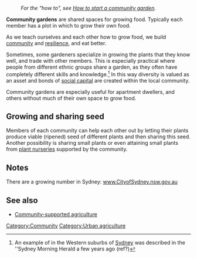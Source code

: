 :''For the "how to", see [[How to start a community garden]].''

'''Community gardens''' are shared spaces for growing food. Typically each member has a plot in which to grow their own food. 

As we teach ourselves and each other how to grow food, we build [[community]] and [[resilience]], and eat better.

Sometimes, some gardeners specialize in growing the plants that they know well, and trade with other members. This is especially practical where people from different ethnic groups share a garden, as they often have completely different skills and knowledge.<ref>An example of in the Western suburbs of [[Sydney]] was described in the ''Sydney Morning Herald a few years ago (ref?)</ref> In this way diversity is valued as an asset and bonds of [[social capital]] are created within the local community.

Community gardens are especially useful for apartment dwellers, and others without much of their own space to grow food.

== Growing and sharing seed ==
Members of each community can help each other out by letting their plants produce viable (ripened) seed of different plants and then sharing this seed. Another possibility is sharing small plants or even attaining small plants from [[plant nurseries]] supported by the community.

==Notes==
{{reflist}}
There are a growing number in Sydney: [http://www.cityofsydney.nsw.gov.au/Residents/ParksAndLeisure/CommunityGardens/Default.asp www.CityofSydney.nsw.gov.au]

==See also==
* [[Community-supported agriculture]]

[[Category:Community]]
[[Category:Urban agriculture]]